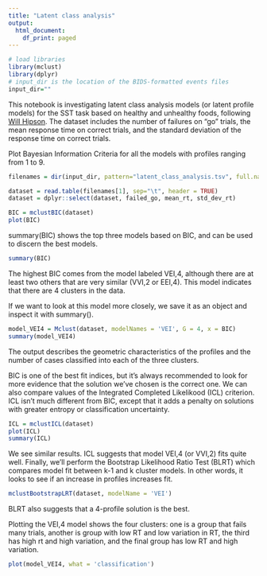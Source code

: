 ```yaml
---
title: "Latent class analysis"
output:
  html_document:
    df_print: paged
---
```


```r
# load libraries
library(mclust)
library(dplyr)
# input_dir is the location of the BIDS-formatted events files
input_dir=""
```

This notebook is investigating latent class analysis models (or latent profile models) for the SST task based on healthy and unhealthy foods, following [Will Hipson](https://willhipson.netlify.com/post/latent-profile/latent-profile/). The dataset includes the number of failures on "go" trials, the mean response time on correct trials, and the standard deviation of the response time on correct trials.

Plot Bayesian Information Criteria for all the models with profiles ranging from 1 to 9.
```r
filenames = dir(input_dir, pattern="latent_class_analysis.tsv", full.names = TRUE)

dataset = read.table(filenames[1], sep="\t", header = TRUE)
dataset = dplyr::select(dataset, failed_go, mean_rt, std_dev_rt)

BIC = mclustBIC(dataset)
plot(BIC)
```

summary(BIC) shows the top three models based on BIC, and can be used to discern the best models.
```r
summary(BIC)
```

The highest BIC comes from the model labeled VEI,4, although there are at least two others that are very similar (VVI,2 or EEI,4). This model indicates that there are 4 clusters in the data.

If we want to look at this model more closely, we save it as an object and inspect it with summary().

```r
model_VEI4 = Mclust(dataset, modelNames = 'VEI', G = 4, x = BIC)
summary(model_VEI4)
```

The output describes the geometric characteristics of the profiles and the number of cases classified into each of the three clusters.

BIC is one of the best fit indices, but it’s always recommended to look for more evidence that the solution we’ve chosen is the correct one. We can also compare values of the Integrated Completed Likelikood (ICL) criterion. ICL isn’t much different from BIC, except that it adds a penalty on solutions with greater entropy or classification uncertainty.

```r

ICL = mclustICL(dataset)
plot(ICL)
summary(ICL)
```

We see similar results. ICL suggests that model VEI,4 (or VVI,2) fits quite well. Finally, we’ll perform the Bootstrap Likelihood Ratio Test (BLRT) which compares model fit between k-1 and k cluster models. In other words, it looks to see if an increase in profiles increases fit.

```r
mclustBootstrapLRT(dataset, modelName = 'VEI')
```

BLRT also suggests that a 4-profile solution is the best.

Plotting the VEI,4 model shows the four clusters: one is a group that fails many trials, another is group with low RT and low variation in RT, the third has high rt and high variation, and the final group has low RT and high variation.

```r
plot(model_VEI4, what = 'classification')
```

